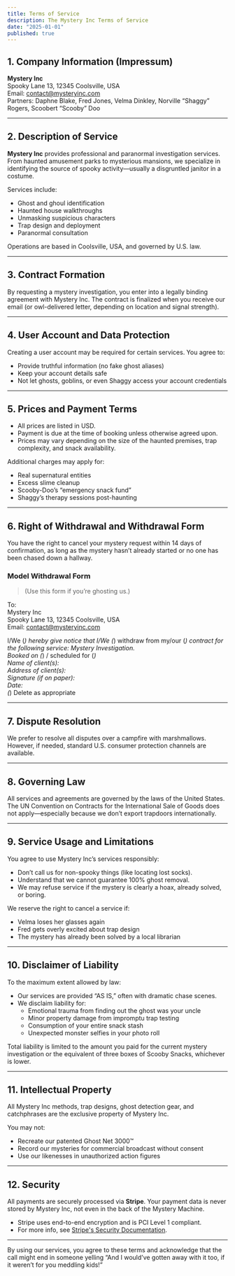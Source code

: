 ```yaml
---
title: Terms of Service
description: The Mystery Inc Terms of Service
date: "2025-01-01"
published: true
---
```


## 1. Company Information (Impressum)

**Mystery Inc**  
Spooky Lane 13, 12345 Coolsville, USA  
Email: contact@mysteryinc.com  
Partners: Daphne Blake, Fred Jones, Velma Dinkley, Norville “Shaggy” Rogers, Scoobert “Scooby” Doo

---

## 2. Description of Service

**Mystery Inc** provides professional and paranormal investigation services. From haunted amusement parks to mysterious mansions, we specialize in identifying the source of spooky activity—usually a disgruntled janitor in a costume.

Services include:

- Ghost and ghoul identification
- Haunted house walkthroughs
- Unmasking suspicious characters
- Trap design and deployment
- Paranormal consultation

Operations are based in Coolsville, USA, and governed by U.S. law.

---

## 3. Contract Formation

By requesting a mystery investigation, you enter into a legally binding agreement with Mystery Inc. The contract is finalized when you receive our email (or owl-delivered letter, depending on location and signal strength).

---

## 4. User Account and Data Protection

Creating a user account may be required for certain services. You agree to:

- Provide truthful information (no fake ghost aliases)
- Keep your account details safe
- Not let ghosts, goblins, or even Shaggy access your account credentials

---

## 5. Prices and Payment Terms

- All prices are listed in USD.
- Payment is due at the time of booking unless otherwise agreed upon.
- Prices may vary depending on the size of the haunted premises, trap complexity, and snack availability.

Additional charges may apply for:

- Real supernatural entities
- Excess slime cleanup
- Scooby-Doo’s “emergency snack fund”
- Shaggy’s therapy sessions post-haunting

---

## 6. Right of Withdrawal and Withdrawal Form

You have the right to cancel your mystery request within 14 days of confirmation, as long as the mystery hasn’t already started or no one has been chased down a hallway.

### Model Withdrawal Form

> (Use this form if you’re ghosting us.)

To:  
Mystery Inc  
Spooky Lane 13, 12345 Coolsville, USA  
Email: contact@mysteryinc.com

I/We (_) hereby give notice that I/We (_) withdraw from my/our (_) contract for the following service: Mystery Investigation.  
Booked on (_) / scheduled for (_)  
Name of client(s):  
Address of client(s):  
Signature (if on paper):  
Date:  
(_) Delete as appropriate

---

## 7. Dispute Resolution

We prefer to resolve all disputes over a campfire with marshmallows. However, if needed, standard U.S. consumer protection channels are available.

---

## 8. Governing Law

All services and agreements are governed by the laws of the United States. The UN Convention on Contracts for the International Sale of Goods does not apply—especially because we don’t export trapdoors internationally.

---

## 9. Service Usage and Limitations

You agree to use Mystery Inc’s services responsibly:

- Don’t call us for non-spooky things (like locating lost socks).
- Understand that we cannot guarantee 100% ghost removal.
- We may refuse service if the mystery is clearly a hoax, already solved, or boring.

We reserve the right to cancel a service if:

- Velma loses her glasses again
- Fred gets overly excited about trap design
- The mystery has already been solved by a local librarian

---

## 10. Disclaimer of Liability

To the maximum extent allowed by law:

- Our services are provided “AS IS,” often with dramatic chase scenes.
- We disclaim liability for:
  - Emotional trauma from finding out the ghost was your uncle
  - Minor property damage from impromptu trap testing
  - Consumption of your entire snack stash
  - Unexpected monster selfies in your photo roll

Total liability is limited to the amount you paid for the current mystery investigation or the equivalent of three boxes of Scooby Snacks, whichever is lower.

---

## 11. Intellectual Property

All Mystery Inc methods, trap designs, ghost detection gear, and catchphrases are the exclusive property of Mystery Inc.

You may not:

- Recreate our patented Ghost Net 3000™
- Record our mysteries for commercial broadcast without consent
- Use our likenesses in unauthorized action figures

---

## 12. Security

All payments are securely processed via **Stripe**. Your payment data is never stored by Mystery Inc, not even in the back of the Mystery Machine.

- Stripe uses end-to-end encryption and is PCI Level 1 compliant.
- For more info, see [Stripe's Security Documentation](https://stripe.com/docs/security).

---

By using our services, you agree to these terms and acknowledge that the call might end in someone yelling “And I would’ve gotten away with it too, if it weren’t for you meddling kids!”
